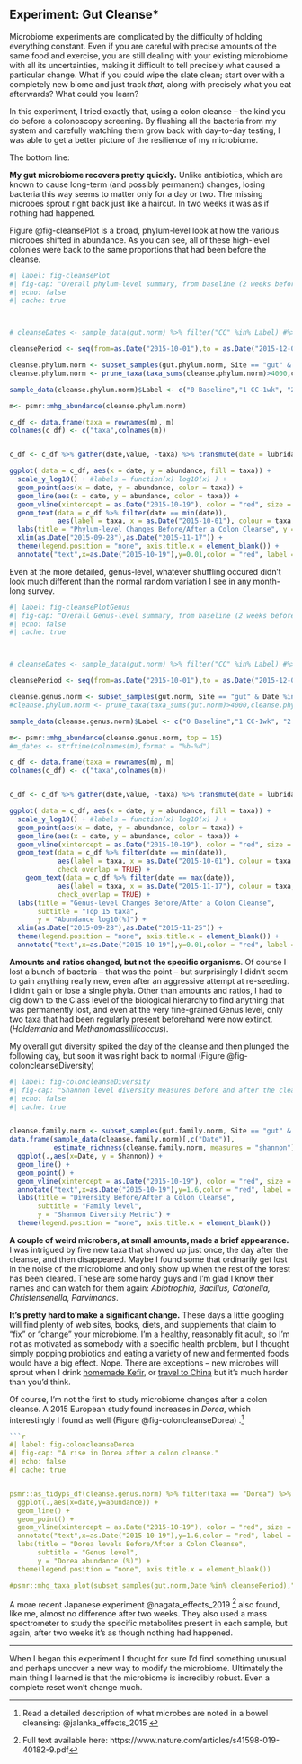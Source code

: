 ## Experiment: Gut Cleanse* {#experimentCleanse}

Microbiome experiments are complicated by the difficulty of holding everything constant. Even if you are careful with precise amounts of the same food and exercise, you are still dealing with your existing microbiome with all its uncertainties, making it difficult to tell precisely what caused a particular change. What if you could wipe the slate clean; start over with a completely new biome and just track *that,* along with precisely what you eat afterwards? What could you learn?

In this experiment, I tried exactly that, using a colon cleanse – the kind you do before a colonoscopy screening. By flushing all the bacteria from my system and carefully watching them grow back with day-to-day testing, I was able to get a better picture of the resilience of my microbiome.

The bottom line: 

**My gut microbiome recovers pretty quickly.** Unlike antibiotics, which are known to cause long-term (and possibly permanent) changes, losing bacteria this way seems to matter only for a day or two. The missing microbes sprout right back just like a haircut. In two weeks it was as if nothing had happened.

Figure @fig-cleansePlot is a broad, phylum-level look at how the various microbes shifted in abundance. As you can see, all of these high-level colonies were back to the same proportions that had been before the cleanse.


```r
#| label: fig-cleansePlot
#| fig-cap: "Overall phylum-level summary, from baseline (2 weeks before the cleanse) to CC (colon cleanse) to one month after CC."
#| echo: false
#| cache: true



# cleanseDates <- sample_data(gut.norm) %>% filter("CC" %in% Label) #%>% select(Date) %>% as.vector()  #%in% sample_data(gut.norm)$Date # == as.Date(sample_data(gut.norm)$Date)

cleansePeriod <- seq(from=as.Date("2015-10-01"),to = as.Date("2015-12-01"),by=1)

cleanse.phylum.norm <- subset_samples(gut.phylum.norm, Site == "gut" & Date %in% cleansePeriod)
cleanse.phylum.norm <- prune_taxa(taxa_sums(cleanse.phylum.norm)>4000,cleanse.phylum.norm)

sample_data(cleanse.phylum.norm)$Label <- c("0 Baseline","1 CC-1wk", "2 CC-1 day", "3 CC", "4 CC+1", "5 CC+2", "6 CC+1wk", "7 CC+2 wks", "8 CC+1 Month")

m<- psmr::mhg_abundance(cleanse.phylum.norm)

c_df <- data.frame(taxa = rownames(m), m)
colnames(c_df) <- c("taxa",colnames(m))


c_df <- c_df %>% gather(date,value, -taxa) %>% transmute(date = lubridate::as_date(date), taxa, abundance = value/10000)

ggplot( data = c_df, aes(x = date, y = abundance, fill = taxa)) +
  scale_y_log10() + #labels = function(x) log10(x) ) +
  geom_point(aes(x = date, y = abundance, color = taxa)) + 
  geom_line(aes(x = date, y = abundance, color = taxa)) +
  geom_vline(xintercept = as.Date("2015-10-19"), color = "red", size = 2, alpha = .2) + 
  geom_text(data = c_df %>% filter(date == min(date)),
            aes(label = taxa, x = as.Date("2015-10-01"), colour = taxa, y = abundance)) + 
  labs(title = "Phylum-level Changes Before/After a Colon Cleanse", y = "Abundance log10(%)") +
  xlim(as.Date("2015-09-28"),as.Date("2015-11-17")) + 
  theme(legend.position = "none", axis.title.x = element_blank()) + 
  annotate("text",x=as.Date("2015-10-19"),y=0.01,color = "red", label = "Colon\nCleanse") 
```

Even at the more detailed, genus-level, whatever shuffling occured didn't look much different than the normal random variation I see in any month-long survey. 

```r
#| label: fig-cleansePlotGenus
#| fig-cap: "Overall Genus-level summary, from baseline (2 weeks before the cleanse) to CC (colon cleanse) to one month after CC."
#| echo: false
#| cache: true



# cleanseDates <- sample_data(gut.norm) %>% filter("CC" %in% Label) #%>% select(Date) %>% as.vector()  #%in% sample_data(gut.norm)$Date # == as.Date(sample_data(gut.norm)$Date)

cleansePeriod <- seq(from=as.Date("2015-10-01"),to = as.Date("2015-12-01"),by=1)

cleanse.genus.norm <- subset_samples(gut.norm, Site == "gut" & Date %in% cleansePeriod)
#cleanse.phylum.norm <- prune_taxa(taxa_sums(gut.norm)>4000,cleanse.phylum.norm)

sample_data(cleanse.genus.norm)$Label <- c("0 Baseline","1 CC-1wk", "2 CC-1 day", "3 CC", "4 CC+1", "5 CC+2", "6 CC+1wk", "7 CC+2 wks", "8 CC+1 Month")

m<- psmr::mhg_abundance(cleanse.genus.norm, top = 15)
#m_dates <- strftime(colnames(m),format = "%b-%d")

c_df <- data.frame(taxa = rownames(m), m)
colnames(c_df) <- c("taxa",colnames(m))


c_df <- c_df %>% gather(date,value, -taxa) %>% transmute(date = lubridate::as_date(date), taxa, abundance = value/10000)

ggplot( data = c_df, aes(x = date, y = abundance, fill = taxa)) +
  scale_y_log10() + #labels = function(x) log10(x) ) +
  geom_point(aes(x = date, y = abundance, color = taxa)) + 
  geom_line(aes(x = date, y = abundance, color = taxa)) +
  geom_vline(xintercept = as.Date("2015-10-19"), color = "red", size = 2, alpha = .2) + 
  geom_text(data = c_df %>% filter(date == min(date)),
            aes(label = taxa, x = as.Date("2015-10-01"), colour = taxa, y = abundance),
            check_overlap = TRUE) + 
    geom_text(data = c_df %>% filter(date == max(date)),
            aes(label = taxa, x = as.Date("2015-11-17"), colour = taxa, y = abundance),
            check_overlap = TRUE) + 
  labs(title = "Genus-level Changes Before/After a Colon Cleanse",
       subtitle = "Top 15 taxa",
       y = "Abundance log10(%)") +
  xlim(as.Date("2015-09-28"),as.Date("2015-11-25")) + 
  theme(legend.position = "none", axis.title.x = element_blank()) + 
  annotate("text",x=as.Date("2015-10-19"),y=0.01,color = "red", label = "Colon\nCleanse") 
```




**Amounts and ratios changed, but not the specific organisms**. Of course I lost a bunch of bacteria – that was the point – but surprisingly I didn’t seem to gain anything really new, even after an aggressive attempt at re-seeding. I didn’t gain or lose a single phyla. Other than amounts and ratios, I had to dig down to the Class level of the biological hierarchy to find anything that was permanently lost, and even at the very fine-grained Genus level, only two taxa that had been regularly present beforehand were now extinct. (*Holdemania* and *Methanomassiliicoccus*).

My overall gut diversity spiked the day of the cleanse and then plunged the following day, but soon it was right back to normal (Figure @fig-coloncleanseDiversity)

```r
#| label: fig-coloncleanseDiversity
#| fig-cap: "Shannon level diversity measures before and after the cleanse period."
#| echo: false
#| cache: true


cleanse.family.norm <- subset_samples(gut.family.norm, Site == "gut" & Date %in% cleansePeriod)
data.frame(sample_data(cleanse.family.norm)[,c("Date")],
           estimate_richness(cleanse.family.norm, measures = "shannon")) %>%
  ggplot(.,aes(x=Date, y = Shannon)) +
  geom_line() + 
  geom_point() +
  geom_vline(xintercept = as.Date("2015-10-19"), color = "red", size = 2, alpha = .2) +
  annotate("text",x=as.Date("2015-10-19"),y=1.6,color = "red", label = "Colon\nCleanse") + 
  labs(title = "Diversity Before/After a Colon Cleanse",
       subtitle = "Family level",
       y = "Shannon Diversity Metric") +
  theme(legend.position = "none", axis.title.x = element_blank()) 
```

**A couple of weird microbers, at small amounts, made a brief appearance.** I was intrigued by five new taxa that showed up just once, the day after the cleanse, and then disappeared. Maybe I found some that ordinarily get lost in the noise of the microbiome and only show up when the rest of the forest has been cleared. These are some hardy guys and I’m glad I know their names and can watch for them again: *Abiotrophia, Bacillus, Catonella, Christensenella, Parvimonas*.

**It’s pretty hard to make a significant change.** These days a little googling will find plenty of web sites, books, diets, and supplements that claim to “fix” or “change” your microbiome. I’m a healthy, reasonably fit adult, so I’m not as motivated as somebody with a specific health problem, but I thought simply popping probiotics and eating a variety of new and fermented foods would have a big effect. Nope. There are exceptions – new microbes will sprout when I drink [homemade Kefir](#experimentKefir), or [travel to China](#chinaTravel) but it's much harder than you'd think.

Of course, I'm not the first to study microbiome changes after a colon cleanse. A 2015 European study found increases in _Dorea_, which interestingly I found as well (Figure @fig-coloncleanseDorea) .^[Read a detailed description of what microbes are noted in a bowel cleansing: @jalanka_effects_2015 ]
 
```r
```r
#| label: fig-coloncleanseDorea
#| fig-cap: "A rise in Dorea after a colon cleanse."
#| echo: false
#| cache: true


psmr::as_tidyps_df(cleanse.genus.norm) %>% filter(taxa == "Dorea") %>%
  ggplot(.,aes(x=date,y=abundance)) +
  geom_line() + 
  geom_point() +
  geom_vline(xintercept = as.Date("2015-10-19"), color = "red", size = 2, alpha = .2) +
  annotate("text",x=as.Date("2015-10-19"),y=1.6,color = "red", label = "Colon\nCleanse") + 
  labs(title = "Dorea levels Before/After a Colon Cleanse",
       subtitle = "Genus level",
       y = "Dorea abundance (%)") +
  theme(legend.position = "none", axis.title.x = element_blank()) 

#psmr::mhg_taxa_plot(subset_samples(gut.norm,Date %in% cleansePeriod),"Dorea") 
```

A more recent Japanese experiment @nagata_effects_2019 ^[Full text available here: https://www.nature.com/articles/s41598-019-40182-9.pdf] also found, like me, almost no difference after two weeks. They also used a mass spectrometer to study the specific metabolites present in each sample, but again, after two weeks it's as though nothing had happened.

---

When I began this experiment I thought for sure I'd find something unusual and perhaps uncover a new way to modify the microbiome. Ultimately the main thing I learned is that the microbiome is incredibly robust. Even a complete reset won't change much.



